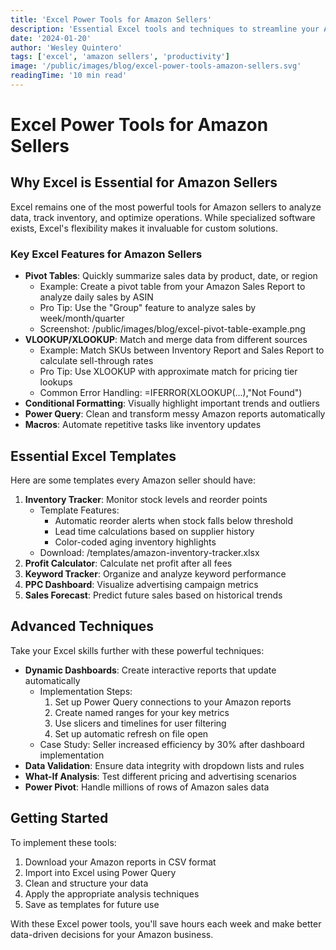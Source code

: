```yaml
---
title: 'Excel Power Tools for Amazon Sellers'
description: 'Essential Excel tools and techniques to streamline your Amazon business operations'
date: '2024-01-20'
author: 'Wesley Quintero'
tags: ['excel', 'amazon sellers', 'productivity']
image: '/public/images/blog/excel-power-tools-amazon-sellers.svg'
readingTime: '10 min read'
---
```


# Excel Power Tools for Amazon Sellers

## Why Excel is Essential for Amazon Sellers

Excel remains one of the most powerful tools for Amazon sellers to analyze data, track inventory, and optimize operations. While specialized software exists, Excel's flexibility makes it invaluable for custom solutions.

### Key Excel Features for Amazon Sellers

- **Pivot Tables**: Quickly summarize sales data by product, date, or region
  - Example: Create a pivot table from your Amazon Sales Report to analyze daily sales by ASIN
  - Pro Tip: Use the "Group" feature to analyze sales by week/month/quarter
  - Screenshot: /public/images/blog/excel-pivot-table-example.png
- **VLOOKUP/XLOOKUP**: Match and merge data from different sources
  - Example: Match SKUs between Inventory Report and Sales Report to calculate sell-through rates
  - Pro Tip: Use XLOOKUP with approximate match for pricing tier lookups
  - Common Error Handling: =IFERROR(XLOOKUP(...),"Not Found")
- **Conditional Formatting**: Visually highlight important trends and outliers
- **Power Query**: Clean and transform messy Amazon reports automatically
- **Macros**: Automate repetitive tasks like inventory updates

## Essential Excel Templates

Here are some templates every Amazon seller should have:

1. **Inventory Tracker**: Monitor stock levels and reorder points
   - Template Features:
     - Automatic reorder alerts when stock falls below threshold
     - Lead time calculations based on supplier history
     - Color-coded aging inventory highlights
   - Download: /templates/amazon-inventory-tracker.xlsx
2. **Profit Calculator**: Calculate net profit after all fees
3. **Keyword Tracker**: Organize and analyze keyword performance
4. **PPC Dashboard**: Visualize advertising campaign metrics
5. **Sales Forecast**: Predict future sales based on historical trends

## Advanced Techniques

Take your Excel skills further with these powerful techniques:

- **Dynamic Dashboards**: Create interactive reports that update automatically
  - Implementation Steps:
    1. Set up Power Query connections to your Amazon reports
    2. Create named ranges for your key metrics
    3. Use slicers and timelines for user filtering
    4. Set up automatic refresh on file open
  - Case Study: Seller increased efficiency by 30% after dashboard implementation
- **Data Validation**: Ensure data integrity with dropdown lists and rules
- **What-If Analysis**: Test different pricing and advertising scenarios
- **Power Pivot**: Handle millions of rows of Amazon sales data

## Getting Started

To implement these tools:

1. Download your Amazon reports in CSV format
2. Import into Excel using Power Query
3. Clean and structure your data
4. Apply the appropriate analysis techniques
5. Save as templates for future use

With these Excel power tools, you'll save hours each week and make better data-driven decisions for your Amazon business.
